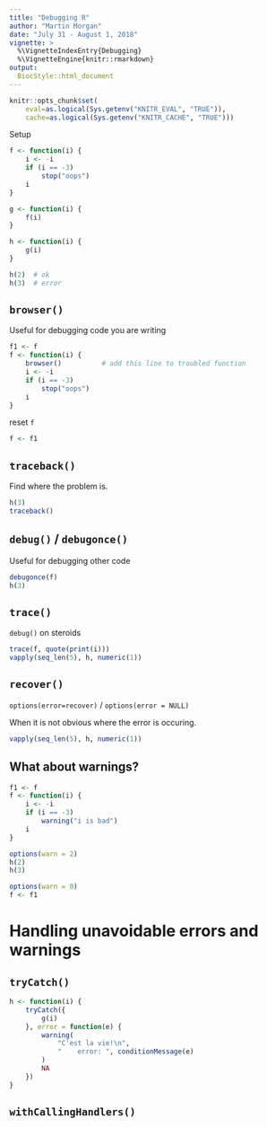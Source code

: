 ```yaml
---
title: "Debugging R"
author: "Martin Morgan"
date: "July 31 - August 1, 2018"
vignette: >
  %\VignetteIndexEntry{Debugging}
  %\VignetteEngine{knitr::rmarkdown}
output: 
  BiocStyle::html_document
---
```


```r
knitr::opts_chunk$set(
    eval=as.logical(Sys.getenv("KNITR_EVAL", "TRUE")),
    cache=as.logical(Sys.getenv("KNITR_CACHE", "TRUE")))
```

Setup

```r
f <- function(i) {
    i <- -i
    if (i == -3)
        stop("oops")
    i
}

g <- function(i) {
    f(i)
}

h <- function(i) {
    g(i)
}
```

```r
h(2)  # ok
h(3)  # error
```

## `browser()`

Useful for debugging code you are writing

```r
f1 <- f
f <- function(i) {
    browser()          # add this line to troubled function
    i <- -i
    if (i == -3)
        stop("oops")
    i
}
```

reset `f`

```r
f <- f1
```

## `traceback()`

Find where the problem is.

```r
h(3)
traceback()
```

## `debug()` / `debugonce()`

Useful for debugging other code

```r
debugonce(f)
h(3)
```

## `trace()`

`debug()` on steroids

```r
trace(f, quote(print(i)))
vapply(seq_len(5), h, numeric(1))
```

## `recover()`

`options(error=recover)` / `options(error = NULL)`

When it is not obvious where the error is occuring.

```r
vapply(seq_len(5), h, numeric(1))
```

## What about warnings?

```r
f1 <- f
f <- function(i) {
    i <- -i
    if (i == -3)
        warning("i is bad")
    i
}
```

```r
options(warn = 2)
h(2)
h(3)
```

```r
options(warn = 0)
f <- f1
```

# Handling unavoidable errors and warnings

## `tryCatch()`

```r
h <- function(i) {
    tryCatch({
        g(i)
    }, error = function(e) {
        warning(
            "C'est la vie!\n",
            "    error: ", conditionMessage(e)
        )
        NA
    })
}
```

## `withCallingHandlers()`
